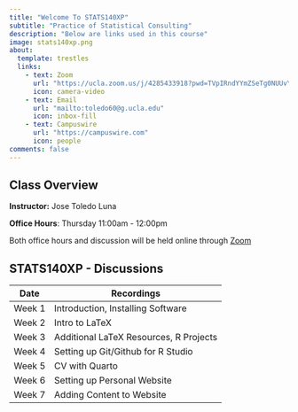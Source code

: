 ```yaml
---
title: "Welcome To STATS140XP"
subtitle: "Practice of Statistical Consulting"
description: "Below are links used in this course"
image: stats140xp.png
about:
  template: trestles
  links:
    - text: Zoom
      url: "https://ucla.zoom.us/j/4285433918?pwd=TVpIRndYYmZSeTg0NUUvYlhTWllUQT09"
      icon: camera-video
    - text: Email
      url: "mailto:toledo60@g.ucla.edu"
      icon: inbox-fill
    - text: Campuswire
      url: "https://campuswire.com"
      icon: people
comments: false
---
```


::: column-page
## Class Overview

**Instructor:** Jose Toledo Luna

**Office Hours**: Thursday 11:00am - 12:00pm <br/>

Both office hours and discussion will be held online through [Zoom](https://ucla.zoom.us/j/4285433918?pwd=TVpIRndYYmZSeTg0NUUvYlhTWllUQT09)

## STATS140XP - Discussions

| **Date** | Recordings                             |
|----------|----------------------------------------|
| Week 1   | Introduction, Installing Software      |
| Week 2   | Intro to LaTeX                         |
| Week 3   | Additional LaTeX Resources, R Projects |
| Week 4   | Setting up Git/Github for R Studio     |
| Week 5   | CV with Quarto                         |
| Week 6   | Setting up Personal Website            |
| Week 7   | Adding Content to Website              |
:::
